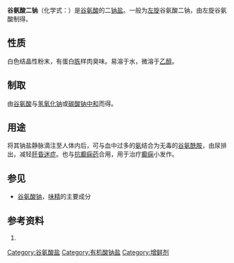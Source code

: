 {{chembox
|ImageFile=Disodium-glutamate-2D-skeletal.png
|ImageSize=200px
|IUPACName=Disodium 2-aminopentanedioate
|Abbreviations =DSG
|Section1={{Chembox Identifiers
|  CASNo=
|  PubChem=9794116
|  SMILES=C(CC(=O)[O-])C(C(=O)[O-])N.[Na+].[Na+]
  }}
|Section2={{Chembox Properties
|  Formula={{Chem|C|5|H|7|N||Na|2|O|4}}
|  MolarMass=191.09 
|  Appearance=白色结晶性粉末
|  Density=
|  MeltingPt=
|  BoilingPt=
|  Solubility=易溶于水
  }}
|Section3={{Chembox Hazards
|  MainHazards=
|  FlashPt=
|  Autoignition=
  }}
}}

'''谷氨酸二钠'''（化学式：{{Chem|Na|2|C|5|H|7|N||O|4}}）是[[谷氨酸|谷氨酸]]的二[[钠|钠]][[盐_(化学)|盐]]。一般为[[左旋|左旋]]谷氨酸二钠，由左旋谷氨酸制得。

== 性质 ==
白色结晶性粉末，有蛋白[[胨|胨]]样肉臭味。易溶于水，微溶于[[乙醇|乙醇]]。

==制取==
由[[谷氨酸|谷氨酸]]与[[氢氧化钠|氢氧化钠]]或[[碳酸钠|碳酸钠]][[中和反應|中和]]而得。

==用途==
将其钠盐静脉滴注至人体内后，可与血中过多的[[氨|氨]]结合为无毒的[[谷氨酰胺|谷氨酰胺]]，由尿排出，减轻[[肝昏迷症|肝昏迷症]]。也与[[抗癫痫药|抗癫痫药]]合用，用于治疗[[癫痫|癫痫]]小发作。

==参见==
* [[谷氨酸钠|谷氨酸钠]]，[[味精|味精]]的主要成分

==参考资料==
#{{cite web|url=http://www.chemyq.com/xz/xz8/75654vuyis.htm|title=谷氨酸二钠|publisher=化工引擎|accessdate=2009-09-25|archive-date=2016-03-04|archive-url=https://web.archive.org/web/20160304193725/http://www.chemyq.com/xz/xz8/75654vuyis.htm|dead-url=no}}

[[Category:谷氨酸盐|Category:谷氨酸盐]]
[[Category:有机酸钠盐|Category:有机酸钠盐]]
[[Category:增鲜剂|Category:增鲜剂]]